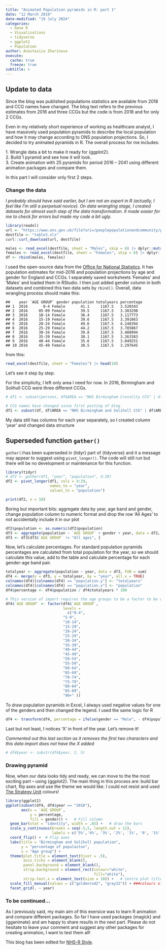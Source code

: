 ```yaml
---
title: "Animated Population pyramids in R: part 1"
date: "12 March 2019"
date-modified: "19 July 2024"
categories:
  - base R
  - Visualisations
  - tidyverse
  - ggplot2
  - Population
author: Anastasiia Zharinova
execute: 
  cache: true
  freeze: true
subtitle: >
---
```


:::{.callout-important collapse=false appearance='default' icon=true}
## Update to data
Since the blog was published populations statistics are available from 2018 and CCG names have changed.
The blog text refers to the previous estimates from 2016 and three CCGs but the code is from 2018 and for only 2 CCGs.
:::


Even in my relatively short experience of working as healthcare analyst, I have massively used population pyramids to describe the local population and how it may change according to ONS population projections. So, I decided to try animated pyramids in R. The overall process for me includes:

1\. Wrangle data a bit to make it ready for {ggplot2}.\
2. Build 1 pyramid and see how it will look.\
3. Create animation with 25 pyramids for period 2016 – 2041 using different animation packages and compare them.

In this part I will consider only first 2 steps.

### **Change the data**

*I probably should have said earlier, but I am not an expert in R (actually, I feel like I’m still a perpetual novice). On data wrangling stage, I created datasets for almost each step of the data transformation. It made easier for me to check for errors but made my code a bit ugly.*

```r
library(readxl)
url <- "https://www.ons.gov.uk/file?uri=/peoplepopulationandcommunity/populationandmigration/populationprojections/datasets/clinicalcommissioninggroupsinenglandtable3/2018based/table3.xls"
destfile <- "table3.xls"
curl::curl_download(url, destfile)

males <- read_excel(destfile, sheet = "Males", skip = 6) |> dplyr::mutate(gender = "Male")
females <- read_excel(destfile, sheet = "Females", skip = 6) |> dplyr::mutate(gender = "Female")
df <- rbind(males, females)
```

I used the open-source data from the [Office for National Statistics](https://www.ons.gov.uk/peoplepopulationandcommunity/populationandmigration/populationprojections/datasets/clinicalcommissioninggroupsinenglandtable3). It has population estimates for mid-2016 and population projections by age and gender for England and CCGs. I separately saved worksheets ‘Females’ and ‘Males’ and loaded them in RStudio. I then just added gender column in both datasets and combined this two data sets by `rbind()`. Overall, data wrangling process should make this:

```         
##    year `AGE GROUP` gender population totalyears percentage
## 1  2016       0-4 Female       41.1     1167.5   3.520343
## 2  2016     05-09 Female       39.5     1167.5   3.383298
## 3  2016     10-14 Female       36.4     1167.5   3.117773
## 4  2016     15-19 Female       39.6     1167.5   3.391863
## 5  2016     20-24 Female       49.6     1167.5   4.248394
## 6  2016     25-29 Female       44.2     1167.5   3.785867
## 7  2016     30-34 Female       39.8     1167.5   3.408994
## 8  2016     35-39 Female       38.1     1167.5   3.263383
## 9  2016     40-44 Female       35.6     1167.5   3.049251
## 10 2016     45-49 Female       38.5     1167.5   3.297645
```

from this:

```r
read_excel(destfile, sheet = "Females") |> head(10)
```


Let’s see it step by step:

For the simplicity, I left only area I need for now. In 2016, Birmingham and Solihull CCG were three different CCGs.

```r
# df1 <- subset(persons, df$AREA == "NHS Birmingham CrossCity CCG" | df$AREA == "NHS Birmingham South and Central CCG" | df$AREA == "NHS Solihull CCG")

# CCG names have changed since first posting of blog
df1 <- subset(df, df$AREA == "NHS Birmingham and Solihull CCG" | df$AREA == "NHS Sandwell and West Birmingham CCG")
```

My data still has columns for each year separately, so I created column ‘year’ and changed data structure

:::{.callout-caution collapse=false appearance='default' icon=true}
## Superseded function `gather()`
`gather()`has been superseded in {tidyr} part of {tidyverse} and it a message may appear to suggest using `pivot_longer()`. The code will still run but there will be no development or maintenance for this function.
:::


```r
library(tidyr)
# df2 <- gather(df1, "year", "population", 4:29)
df2 <- pivot_longer(df1, cols = 4:29,
                    names_to = "year",
                    values_to = "population")

print(df2, n = 10)
```

Boring but important bits: aggregate data by year, age band and gender, change population column to numeric format and drop the row ‘All Ages’ to not accidentally include it in our plot

```r
df2$population <- as.numeric(df2$population)
df3 <- aggregate(population ~ `AGE GROUP` + gender + year, data = df2, FUN = sum)
df3 <- df3[df3$`AGE GROUP` != "All ages", ]
```

Now, let’s calculate percentages. For standard population pyramids percentages are calculated from total population for the year, so we should calculate this value, add to the table and calculate percentage for each gender-age band pair.

```r
totalyear <- aggregate(population ~ year, data = df3, FUN = sum)
df4 <- merge(x = df3, y = totalyear, by = "year", all.x = TRUE)
colnames(df4)[colnames(df4) == "population.y"] <- "totalyears"
colnames(df4)[colnames(df4) == "population.x"] <- "population"
df4$percentage <- df4$population / df4$totalyears * 100

# This version of import requires the age groups to be a factor to be ordered:
df4$`AGE GROUP` <- factor(df4$`AGE GROUP`, 
                          levels = 
                            c("0-4",
                          "5-9",   
                          "10-14",
                          "15-19",
                          "20-24",
                          "25-29",
                          "30-34", 
                          "35-39", 
                          "40-44", 
                          "45-49", 
                          "50-54",
                          "55-59", 
                          "60-64",
                          "65-69",
                          "70-74",
                          "75-79",
                          "80-84",
                          "85-89",
                          "90+" ))
```

To draw population pyramids in Excel, I always used negative values for one of the genders and then changed the legend. I used the same logic for R

```r
df4 <- transform(df4, percentage = ifelse(gender == "Male", - df4$population / df4$totalyears * 100, percentage))
```

Last but not least, I notices ‘X’ in front of the year. Let’s remove it!

*Commented out this last section as it removes the first two characters and this data import does not have the X added*

```r
# df4$year <- substr(df4$year, 2, 5) 
```

### **Drawing pyramid**

Now, when our data looks tidy and ready, we can move to the the most exciting part – using {ggplot2}. The main thing in this process are: build bar chart, flip axes and use the theme we would like. I could not resist and used [The Strategy Unit](https://www.strategyunitwm.nhs.uk/) colours!

```r
library(ggplot2)
ggplot(subset(df4, df4$year == "2018"), 
       aes(x = `AGE GROUP`, 
           y = percentage, 
           fill = gender)) +   # Fill column
  geom_bar(stat = "identity", width = .85) +   # draw the bars
  scale_y_continuous(breaks = seq(-5,5, length.out = 11),
                     labels = c('5%','4%', '3%', '2%', '1%', '0', '1%','2%','3%','4%','5%')) +
  coord_flip() +  # Flip axes
  labs(title = "Birmingham and Solihull population", 
       y = "percentage of populaiton", 
       x = "Age group") +
  theme(plot.title = element_text(hjust = .5),
        axis.ticks = element_blank(),
        panel.background = element_blank(), 
        strip.background = element_rect(colour="white", 
                                        fill="white"), 
        strip.text.x = element_text(size = 10)) +   # Centre plot title
  scale_fill_manual(values = c("goldenrod2", "gray32")) + ###colours of Strategy Unit+ 
  facet_grid(. ~ year)

```

### **To be continued…**

As I previously said, my main aim of this exersice was to learn R animation and compare different packages. So far I have used packages {magick} and {gganimate} and am happy to share results in the next part. Please do not hesitate to leave your comment and suggest any other packages for creating animation, I want to test them all!

This blog has been edited for [NHS-R Style](https://nhsrway.nhsrcommunity.com/style-guides.html#referencing-r-packages-and-functions-in-text).
